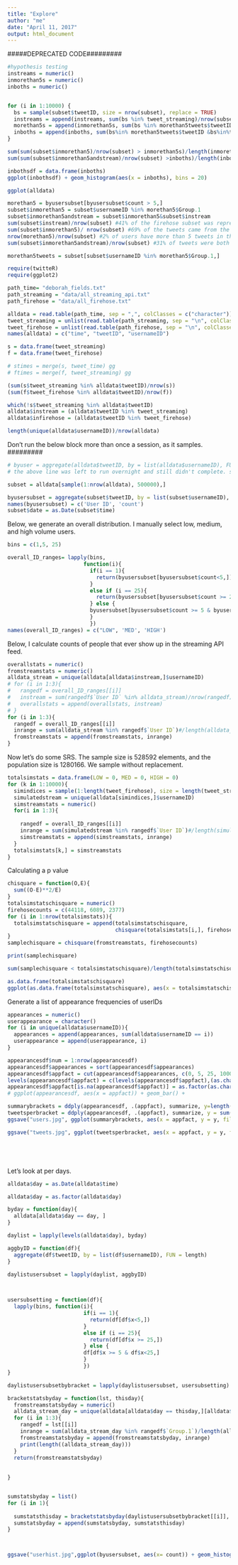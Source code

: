 ```yaml
---
title: "Explore"
author: "me"
date: "April 11, 2017"
output: html_document
---
```


#####DEPRECATED CODE#########

```r
#hypothesis testing
instreams = numeric()
inmorethan5s = numeric()
inboths = numeric()


for (i in 1:10000) {
  bs = sample(subset$tweetID, size = nrow(subset), replace = TRUE)
  instreams = append(instreams, sum(bs %in% tweet_streaming)/nrow(subset))
  morethan5s = append(inmorethan5s, sum(bs %in% morethan5tweets$tweetID)/nrow(subset))
  inboths = append(inboths, sum(bs%in% morethan5tweets$tweetID &bs%in%tweet_streaming)/nrow(subset))
}

sum(sum(subset$inmorethan5)/nrow(subset) > inmorethan5s)/length(inmorethan5s)
sum(sum(subset$inmorethan5andstream)/nrow(subset) >inboths)/length(inboths)

inbothsdf = data.frame(inboths)
ggplot(inbothsdf) + geom_histogram(aes(x = inboths), bins = 20)
``` 

```r
ggplot(alldata)
```

```r
morethan5 = byusersubset[byusersubset$count > 5,]
subset$inmorethan5 = subset$usernameID %in% morethan5$Group.1
subset$inmorethan5andstream = subset$inmorethan5&subset$instream
sum(subset$instream)/nrow(subset) #41% of the firehose subset was represented in the stream
sum(subset$inmorethan5)/ nrow(subset) #69% of the tweets came from the more than 5 tweeters
nrow(morethan5)/nrow(subset) #2% of users have more than 5 tweets in the subset
sum(subset$inmorethan5andstream)/nrow(subset) #31% of tweets were both in the stream and came from more than 5ers

morethan5tweets = subset[subset$usernameID %in% morethan5$Group.1,]
```
#######################
#######################
######################


```r
require(twitteR)
require(ggplot2)
```

```r
path_time= "deborah_fields.txt"
path_streaming = "data/all_streaming_api.txt"
path_firehose = "data/all_firehose.txt"

alldata = read.table(path_time, sep = ",", colClasses = c("character"))
tweet_streaming = unlist(read.table(path_streaming, sep = "\n", colClasses = c("character")))
tweet_firehose = unlist(read.table(path_firehose, sep = "\n", colClasses = c("character")))
names(alldata) = c("time", "tweetID", "usernameID")

s = data.frame(tweet_streaming)
f = data.frame(tweet_firehose)

# stimes = merge(s, tweet_time) gg
# ftimes = merge(f, tweet_streaming) gg

(sum(s$tweet_streaming %in% alldata$tweetID)/nrow(s))
(sum(f$tweet_firehose %in% alldata$tweetID)/nrow(f))

which(!s$tweet_streaming %in% alldata$tweetID)
alldata$instream = (alldata$tweetID %in% tweet_streaming)
alldata$infirehose = (alldata$tweetID %in% tweet_firehose)

length(unique(alldata$usernameID))/nrow(alldata)


```
#########
Don't run the below block more than once a session, as it samples.
#########
```r
# byuser = aggregate(alldata$tweetID, by = list(alldata$usernameID), FUN = count)
# the above line was left to run overnight and still didn't complete. sad.

subset = alldata[sample(1:nrow(alldata), 500000),]
```

```r
byusersubset = aggregate(subset$tweetID, by = list(subset$usernameID), FUN = length)
names(byusersubset) = c('User ID', 'count')
subset$date = as.Date(subset$time)

```
##################
#################



Below, we generate an overall distribution. I manually select low, medium, and high volume users.
```r
bins = c(1,5, 25)

overall_ID_ranges= lapply(bins, 
                        function(i){
                          if(i == 1){
                            return(byusersubset[byusersubset$count<5,])
                          }
                          else if (i == 25){
                            return(byusersubset[byusersubset$count >= 25,])
                          } else {
                          byusersubset[byusersubset$count >= 5 & byusersubset$count<25,]
                          }
                          })
names(overall_ID_ranges) = c("LOW", 'MED', 'HIGH')
```

Below, I calculate counts of people that ever show up in the streaming API feed.
```r
overallstats = numeric()
fromstreamstats = numeric()
alldata_stream = unique(alldata[alldata$instream,]$usernameID)
# for (i in 1:3){
#   rangedf = overall_ID_ranges[[i]]
#   instream = sum(rangedf$`User ID` %in% alldata_stream)/nrow(rangedf)
#   overallstats = append(overallstats, instream)
# }
for (i in 1:3){
  rangedf = overall_ID_ranges[[i]]
  inrange = sum(alldata_stream %in% rangedf$`User ID`)#/length(alldata_stream)
  fromstreamstats = append(fromstreamstats, inrange)
}
```

Now let's do some SRS. The sample size is 528592 elements, and the population size is 1280166. We sample without replacement. 
```r
totalsimstats = data.frame(LOW = 0, MED = 0, HIGH = 0)
for (k in 1:10000){
  simindices = sample(1:length(tweet_firehose), size = length(tweet_streaming))
  simulatedstream = unique(alldata[simindices,]$usernameID)
  simstreamstats = numeric()
  for(i in 1:3){
    
    rangedf = overall_ID_ranges[[i]]
    inrange = sum(simulatedstream %in% rangedf$`User ID`)#/length(simulatedstream)
    simstreamstats = append(simstreamstats, inrange)
  }
  totalsimstats[k,] = simstreamstats
}
```

Calculating a p value
```r
chisquare = function(O,E){
  sum((O-E)**2/E)
}
totalsimstatschisquare = numeric()
firehosecounts = c(44118, 6089, 2377)
for (i in 1:nrow(totalsimstats)){
  totalsimstatschisquare = append(totalsimstatschisquare, 
                                  chisquare(totalsimstats[i,], firehosecounts *528592/1280166))
}
samplechisquare = chisquare(fromstreamstats, firehosecounts)

print(samplechisquare)

sum(samplechisquare < totalsimstatschisquare)/length(totalsimstatschisquare)

as.data.frame(totalsimstatschisquare)
ggplot(as.data.frame(totalsimstatschisquare), aes(x = totalsimstatschisquare)) + geom_histogram()
```


Generate a list of appearance frequencies of userIDs
```r
appearances = numeric()
userappearance = character()
for (i in unique(alldata$usernameID)){
  appearances = append(appearances, sum(alldata$usernameID == i))
  userappearance = append(userappearance, i)
}
```

```r
appearancesdf$num = 1:nrow(appearancesdf)
appearancesdf$appearances = sort(appearancesdf$appearances)
appearancesdf$appfact = cut(appearancesdf$appearances, c(0, 5, 25, 1000))
levels(appearancesdf$appfact) = c(levels(appearancesdf$appfact),(as.character(">1000")))
appearancesdf$appfact[is.na(appearancesdf$appfact)] = as.factor(as.character(">1000"))
# ggplot(appearancesdf, aes(x = appfact)) + geom_bar() + 

summarybrackets = ddply(appearancesdf, .(appfact), summarize, y=length(appfact))
tweetsperbracket = ddply(appearancesdf, .(appfact), summarize, y = sum(appearances))
ggsave("users.jpg", ggplot(summarybrackets, aes(x = appfact, y = y, fill = appfact)) + geom_bar(stat = "identity") + labs(x = "Number of appearances per User", y = "Number of users in bracket", title = "Number of users per tweet bracket") + guides(fill=guide_legend(title="Bracket")))

ggsave("tweets.jpg", ggplot(tweetsperbracket, aes(x = appfact, y = y, fill = appfact)) + geom_bar(stat = "identity")+ labs(x = "Number of appearances per User", y = "Total tweets of users in bracket", title = "Number of tweets per tweet bracket") + guides(fill=guide_legend(title="Bracket")))






```


Let's look at per days.

```r
alldata$day = as.Date(alldata$time)

alldata$day = as.factor(alldata$day)

byday = function(day){
  alldata[alldata$day == day, ]
}

daylist = lapply(levels(alldata$day), byday)

aggbyID = function(df){
  aggregate(df$tweetID, by = list(df$usernameID), FUN = length)
}

daylistusersubset = lapply(daylist, aggbyID)


 
usersubsetting = function(df){
  lapply(bins, function(i){
                        if(i == 1){
                          return(df[df$x<5,])
                        }
                        else if (i == 25){
                          return(df[df$x >= 25,])
                        } else {
                        df[df$x >= 5 & df$x<25,]
                        }
                        })
}

daylistusersubsetbybracket = lapply(daylistusersubset, usersubsetting)

```

```r
bracketstatsbyday = function(lst, thisday){
  fromstreamstatsbyday = numeric()
  alldata_stream_day = unique(alldata[alldata$day == thisday,][alldata$instream,]$usernameID)
  for (i in 1:3){
    rangedf = lst[[i]]
    inrange = sum(alldata_stream_day %in% rangedf$`Group.1`)/length(alldata_stream_day)
    fromstreamstatsbyday = append(fromstreamstatsbyday, inrange)
    print(length((alldata_stream_day)))
  }
  return(fromstreamstatsbyday)
  
  
}


sumstatsbyday = list()
for (i in 1){
  
  sumstatsthisday = bracketstatsbyday(daylistusersubsetbybracket[[i]], levels(alldata$day)[i])
  sumstatsbyday = append(sumstatsbyday, sumstatsthisday)
}




```

```r
ggsave("userhist.jpg",ggplot(byusersubset, aes(x= count)) + geom_histogram(bins = 100) + scale_x_log10())
```



